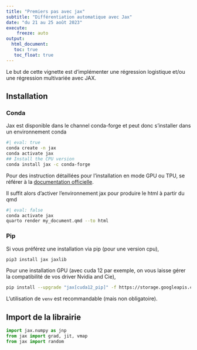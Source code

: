 ```yaml
---
title: "Premiers pas avec jax"
subtitle: "Différentiation automatique avec Jax"
date: "du 21 au 25 août 2023"
execute: 
    freeze: auto
output: 
  html_document:
   toc: true
   toc_float: true
---
```


Le but de cette vignette est d'implémenter une régression logistique et/ou une régression multivariée avec JAX.

## Installation 

### Conda

Jax est disponible dans le channel conda-forge et peut donc s'installer dans un environnement conda

```bash
#| eval: true
conda create -n jax
conda activate jax
## Install the CPU version
conda install jax -c conda-forge
```

Pour des instruction détaillées pour l'installation en mode GPU ou TPU, se référer à la [documentation officielle](https://github.com/google/jax#installation). 

Il suffit alors d'activer l'environnement jax pour produire le html à partir du qmd

```bash
#| eval: false
conda activate jax
quarto render my_document.qmd --to html
```

### Pip

Si vous préférez une installation via pip (pour une version cpu), 

```bash
pip3 install jax jaxlib
```

Pour une installation GPU (avec cuda 12 par exemple, on vous laisse gérer la compatibilité de vos driver Nvidia and Cie),

```bash
pip install --upgrade "jax[cuda12_pip]" -f https://storage.googleapis.com/jax-releases/jax_cuda_releases.html
```

L'utilisation de `venv` est recommandable (mais non obligatoire).

## Import de la librairie

```python
import jax.numpy as jnp
from jax import grad, jit, vmap
from jax import random
```


```python

```
